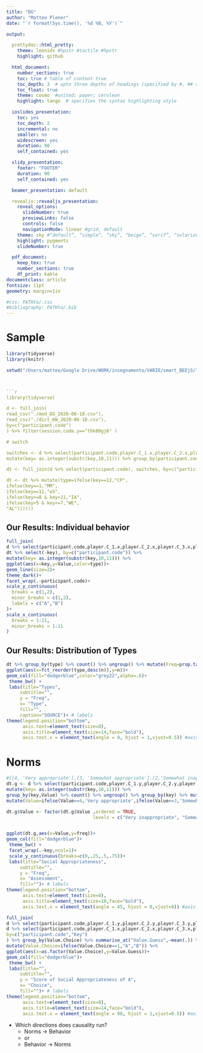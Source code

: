 ```yaml
---
title: "DG"
author: "Matteo Ploner"
date: "`r format(Sys.time(), '%d %B, %Y')`"

output:

  prettydoc::html_pretty:
    theme: leonids #hpstr #tactile #hpstr
    highlight: github

  html_document:
    number_sections: true
    toc: true # table of content true
    toc_depth: 3  # upto three depths of headings (specified by #, ## and ###)
    toc_float: true
    theme: cosmo  #united; paper; cerulean
    highlight: tango  # specifies the syntax highlighting style

  ioslides_presentation:
    toc: yes
    toc_depth: 2
    incremental: no
    smaller: no
    widescreen: yes
    duration: 90
    self_contained: yes

  slidy_presentation:
    footer: "FOOTER"
    duration: 90
    self_contained: yes

  beamer_presentation: default

  revealjs::revealjs_presentation:
    reveal_options:
      slideNumber: true
      previewLinks: false
      controls: false
      navigationMode: linear #grid, default
    theme: sky #“default”, “simple”, “sky”, “beige”, “serif”, “solarized”, “blood”, “moon”, “night”, “black”, “league” or “white”
    highlight: pygments
    slideNumber: true

  pdf_document:
    keep_tex: true
    number_sections: true
    df_print: kable
documentclass: article
fontsize: 11pt
geometry: margin=1in

#css: PATHto/.css
#bibliography: PATHto/.bib
---
```



# Sample  {.tabset .tabset-fade .tabset-pills}

```r
library(tidyverse)
library(knitr)

setwd("/Users/matteo/Google Drive/WORK/insegnamento/VARIE/smart_BEEjS/lectures/2_soc_prefs/data")



```r
library(tidyverse)

d <- full_join(
read_csv("./mod_DG_2020-06-18.csv"),
read_csv("./dict_KW_2020-06-18.csv"),
by=c("participant.code")
) %>% filter(session.code.y=="thk80gj6" )

# switch

switches <- d %>% select(participant.code,player.C_1.x,player.C_2.x,player.C_3.x,player.C_4.x,player.C_5.x,player.C_6.x,player.C_7.x,player.C_8.x,player.C_9.x,player.C_10.x,player.C_11.x) %>% gather("key","Value",2:12) %>%
mutate(key= as.integer(substr(key,10,11))) %>% group_by(participant.code) %>% filter(Value==2) %>% summarise_at("key",~min(.))

dt <- full_join(d %>% select(participant.code), switches, by=c("participant.code"))%>% replace_na(list(key=12))

dt <- dt %>% mutate(type=ifelse(key==12,"CP",
ifelse(key==1,"MM",
ifelse(key==11,"wS",
ifelse(key>=8 & key<11,"IA",
ifelse(key>5 & key<=7,"WE",
"AL"))))))
```

## Our Results: Individual behavior

```r
full_join(
d %>% select(participant.code,player.C_1.x,player.C_2.x,player.C_3.x,player.C_4.x,player.C_5.x,player.C_6.x,player.C_7.x,player.C_8.x,player.C_9.x,player.C_10.x,player.C_11.x) %>% gather("key","Value",2:12),
dt %>% select(-key), by=c("participant.code")) %>%
mutate(key= as.integer(substr(key,10,11))) %>%
ggplot(aes(x=key,y=Value,color=type))+
geom_line(size=2)+
theme_dark()+
facet_wrap(.~participant.code)+
scale_y_continuous(
  breaks = c(1,2),
  minor_breaks = c(1,2),
  labels = c("A","B")
)+
scale_x_continuous(
  breaks = 1:11,
  minor_breaks = 1:11
)

```

## Our Results: Distribution of Types

```r

dt %>% group_by(type) %>% count() %>% ungroup() %>% mutate(Freq=prop.table(n)) %>%
ggplot(aes(x=fct_reorder(type,desc(n)),y=n))+
geom_col(fill="dodgerblue",color="grey22",alpha=.6)+
 theme_bw() +
 labs(title="Types",
     subtitle="",
     y = "Freq",
     x= "Type",
     fill="",
     caption="SOURCE")+ # labels
theme(legend.position="bottom",
      axis.text=element_text(size=8),
      axis.title=element_text(size=14,face="bold"),
      axis.text.x = element_text(angle = 0, hjust = 1,vjust=0.5)) #axis
```

# Norms

```r
#[[4, 'Very appropriate'],[3, 'Somewhat appropriate'],[2,'Somewhat inappropriate'],[1,'Very inappropriate']])
dt.g <- d %>% select(participant.code,player.C_1.y,player.C_2.y,player.C_3.y,player.C_4.y,player.C_5.y,player.C_6.y,player.C_7.y,player.C_8.y,player.C_9.y,player.C_10.y,player.C_11.y) %>% gather("key","Value",2:12) %>%
mutate(key= as.integer(substr(key,10,11))) %>%
group_by(key,Value) %>% count() %>% ungroup() %>% group_by(key) %>% mutate(freq=prop.table(n)) %>%
mutate(Value=ifelse(Value==4,'Very appropriate',ifelse(Value==3,'Somewhat appropriate',ifelse(Value==2,'Somewhat inappropriate','Very inappropriate'))))

dt.g$Value <- factor(dt.g$Value ,ordered = TRUE,
                                levels = c("Very inappropriate", "Somewhat inappropriate", "Somewhat appropriate", "Very appropriate") )


ggplot(dt.g,aes(x=Value,y=freq))+
geom_col(fill="dodgerblue")+
 theme_bw() +
 facet_wrap(.~key,ncol=1)+
 scale_y_continuous(breaks=c(0,.25,.5,.75))+
 labs(title="Social Appropriateness",
     subtitle="",
     y = "Freq",
     x= "Assessment",
     fill="")+ # labels
theme(legend.position="bottom",
      axis.text=element_text(size=8),
      axis.title=element_text(size=10,face="bold"),
      axis.text.x = element_text(angle = 45, hjust = 0,vjust=0)) #axis

```


```r

full_join(
d %>% select(participant.code,player.C_1.y,player.C_2.y,player.C_3.y,player.C_4.y,player.C_5.y,player.C_6.y,player.C_7.y,player.C_8.y,player.C_9.y,player.C_10.y,player.C_11.y) %>% gather("Key","Value.Guess",2:12) %>% mutate(Key=substr(Key,10,11)),
d %>% select(participant.code,player.C_1.x,player.C_2.x,player.C_3.x,player.C_4.x,player.C_5.x,player.C_6.x,player.C_7.x,player.C_8.x,player.C_9.x,player.C_10.x,player.C_11.x) %>% gather("Key","Value.Choice",2:12) %>% mutate(Key=substr(Key,10,11)),
by=c("participant.code","Key")
) %>% group_by(Value.Choice) %>% summarise_at("Value.Guess",~mean(.)) %>%
mutate(Value.Choice=ifelse(Value.Choice==1,"A","B")) %>%
ggplot(aes(x=as.factor(Value.Choice),y=Value.Guess))+
geom_col(fill="dodgerblue")+
 theme_bw() +
 labs(title="",
     subtitle="",
     y = "Score of Social Appropriateness of A",
     x= "Choice",
     fill="")+ # labels
theme(legend.position="bottom",
      axis.text=element_text(size=8),
      axis.title=element_text(size=14,face="bold"),
      axis.text.x = element_text(angle = 90, hjust = 1,vjust=0.5)) #axis
```

- Which directions does causality run?
  - Norms &rarr; Behavior
  - or
  - Behavior &rarr;  Norms
